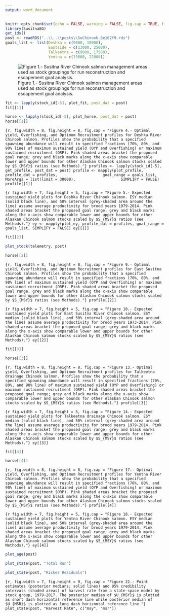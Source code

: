```yaml
---
output: word_document
---
```


```r
knitr::opts_chunk$set(echo = FALSE, warning = FALSE, fig.cap = TRUE, fig.align = 'center')
library(SusitnaEG)
get_ids()
post <- readRDS("..\\..\\posts\\SuChinook_8e162f9.rds")
goals_list <- list(Deshka = c(9000, 18000),
                   Eastside = c(13000, 25000),
                   Talkeetna = c(9000, 17500),
                   Yentna = c(13000, 22000))
```

![Figure 1.- Susitna River Chinook salmon management areas used as stock groupings for run reconstruction and escapement goal analysis. ](SusitnaEGmap.png)

```r
fit <- lapply(stock_id[-5], plot_fit, post_dat = post)
fit[[1]]
```

```r
horse <- lapply(stock_id[-5], plot_horse, post_dat = post)
horse[[1]]
```

```{r, fig.width = 8, fig.height = 8, fig.cap = "Figure 4.- Optimal yield, Overfishing, and Optimum Recruitment profiles for Deshka River Chinook salmon. Profiles show the probability that a specified spawning abundance will result in specified fractions (70%, 80%, and 90% line) of maximum sustained yield (OYP and Overfishing) or maximum sustained recruitment (ORP). Pink shaded areas bracket the proposed goal range; grey and black marks along the x-axis show comparable lower and upper bounds for other Alaskan Chinook salmon stocks scaled by $S_{MSY}$ ratios (see Methods)."}
profiles <- lapply(stock_id[-5], get_profile, post_dat = post)
profile <- mapply(plot_profile, 
                  profile_dat = profiles, 
                  goal_range = goals_list, 
                  MoreArgs = list(limit = 30000), 
                  SIMPLIFY = FALSE)
profile[[1]]
```

```{r fig.width = 7, fig.height = 5, fig.cap = "Figure 5.- Expected sustained yield plots for Deshka River Chinook salmon. ESY median (solid black line), and 50% interval (grey-shaded area around the line) assume average productivity for brood years 1979-2014. Pink shaded areas bracket the proposed goal range; grey and black marks along the x-axis show comparable lower and upper bounds for other Alaskan Chinook salmon stocks scaled by $S_{MSY}$ ratios (see Methods)."}
ey <- mapply(plot_ey, profile_dat = profiles, goal_range = goals_list, SIMPLIFY = FALSE)
ey[[1]]
```

```r
fit[[2]]
```

```r
plot_stock(telemetry, post)
```

```r
horse[[2]]
```

```{r, fig.width = 8, fig.height = 8, fig.cap = "Figure 9.- Optimal yield, Overfishing, and Optimum Recruitment profiles for East Susitna Chinook salmon. Profiles show the probability that a specified spawning abundance will result in specified fractions (70%, 80%, and 90% line) of maximum sustained yield (OYP and Overfishing) or maximum sustained recruitment (ORP). Pink shaded areas bracket the proposed goal range; grey and black marks along the x-axis show comparable lower and upper bounds for other Alaskan Chinook salmon stocks scaled by $S_{MSY}$ ratios (see Methods)."}
profile[[2]]
```

```{r fig.width = 7, fig.height = 5, fig.cap = "Figure 10.- Expected sustained yield plots for East Susitna River Chinook salmon. ESY median (solid black line), and 50% interval (grey-shaded area around the line) assume average productivity for brood years 1973-2014. Pink shaded areas bracket the proposed goal range; grey and black marks along the x-axis show comparable lower and upper bounds for other Alaskan Chinook salmon stocks scaled by $S_{MSY}$ ratios (see Methods)."}
ey[[2]]
```

```r
fit[[3]]
```

```r
horse[[3]]
```

```{r, fig.width = 8, fig.height = 8, fig.cap = "Figure 13.- Optimal yield, Overfishing, and Optimum Recruitment profiles for Talkeetna drainage Chinook salmon. Profiles show the probability that a specified spawning abundance will result in specified fractions (70%, 80%, and 90% line) of maximum sustained yield (OYP and Overfishing) or maximum sustained recruitment (ORP). Pink shaded areas bracket the proposed goal range; grey and black marks along the x-axis show comparable lower and upper bounds for other Alaskan Chinook salmon stocks scaled by $S_{MSY}$ ratios (see Methods)."}
profile[[3]]
```

```{r fig.width = 7, fig.height = 5, fig.cap = "Figure 14.- Expected sustained yield plots for Talkeetna drainage Chinook salmon. ESY median (solid black line), and 50% interval (grey-shaded area around the line) assume average productivity for brood years 1979-2014. Pink shaded areas bracket the proposed goal range; grey and black marks along the x-axis show comparable lower and upper bounds for other Alaskan Chinook salmon stocks scaled by $S_{MSY}$ ratios (see Methods)."}
ey[[3]]
``` 

```r
fit[[4]]
```

```r
horse[[4]]
```

```{r, fig.width = 8, fig.height = 8, fig.cap = "Figure 17.- Optimal yield, Overfishing, and Optimum Recruitment profiles for Yentna River Chinook salmon. Profiles show the probability that a specified spawning abundance will result in specified fractions (70%, 80%, and 90% line) of maximum sustained yield (OYP and Overfishing) or maximum sustained recruitment (ORP). Pink shaded areas bracket the proposed goal range; grey and black marks along the x-axis show comparable lower and upper bounds for other Alaskan Chinook salmon stocks scaled by $S_{MSY}$ ratios (see Methods)."}
profile[[4]]
```

```{r fig.width = 7, fig.height = 5, fig.cap = "Figure 18.- Expected sustained yield plots for Yentna River Chinook salmon. ESY median (solid black line), and 50% interval (grey-shaded area around the line) assume average productivity for brood years 1979-2014. Pink shaded areas bracket the proposed goal range; grey and black marks along the x-axis show comparable lower and upper bounds for other Alaskan Chinook salmon stocks scaled by $S_{MSY}$ ratios (see Methods)."}
ey[[4]]
```

```r
plot_age(post)
```
  
```r
plot_state(post, "Total Run")
```
  
```r
plot_state(post, "Ricker Residuals")
```
  
```{r, fig.width = 7, fig.height = 9, fig.cap = "Figure 22.- Point estimates (posterior medians; solid lines) and 95% credibility intervals (shaded areas) of harvest rate from a state-space model by stock group, 1979-2017. The posterior median of $U_{MSY}$ is plotted as short dash horizontal reference line while posterior median of $U_{MSR}$ is plotted as long dash horizontal reference line."}
plot_state(post, "Harvest Rate", c("msy", "msr"))
```